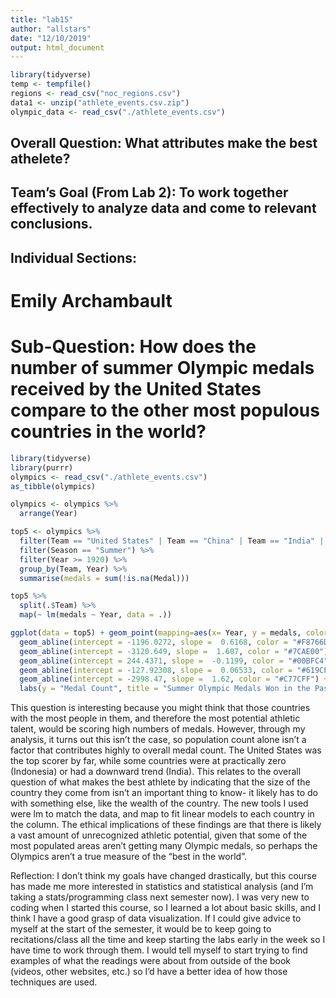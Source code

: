 ```yaml
---
title: "lab15"
author: "allstars"
date: "12/10/2019"
output: html_document
---
```

```r
library(tidyverse)
temp <- tempfile()
regions <- read_csv("noc_regions.csv")
data1 <- unzip("athlete_events.csv.zip")
olympic_data <- read_csv("./athlete_events.csv")
```

## Overall Question: What attributes make the best athelete? 

## Team's Goal (From Lab 2): To work together effectively to analyze data and come to relevant conclusions.

## Individual Sections:

# Emily Archambault
# Sub-Question: How does the number of summer Olympic medals received by the United States compare to the other most populous countries in the world?

```r
library(tidyverse)
library(purrr)
olympics <- read_csv("./athlete_events.csv")
as_tibble(olympics)

olympics <- olympics %>%
  arrange(Year)

top5 <- olympics %>%
  filter(Team == "United States" | Team == "China" | Team == "India" | Team == "Indonesia" | Team == "Brazil") %>%
  filter(Season == "Summer") %>%
  filter(Year >= 1920) %>%
  group_by(Team, Year) %>%
  summarise(medals = sum(!is.na(Medal)))

top5 %>%
  split(.$Team) %>%
  map(~ lm(medals ~ Year, data = .))

ggplot(data = top5) + geom_point(mapping=aes(x= Year, y = medals, color = Team)) +
  geom_abline(intercept = -1196.0272, slope =  0.6168, color = "#F8766D") +
  geom_abline(intercept = -3120.649, slope =  1.607, color = "#7CAE00") +
  geom_abline(intercept = 244.4371, slope =  -0.1199, color = "#00BFC4") +
  geom_abline(intercept = -127.92308, slope =  0.06533, color = "#619CFF") +
  geom_abline(intercept = -2998.47, slope =  1.62, color = "#C77CFF") +
  labs(y = "Medal Count", title = "Summer Olympic Medals Won in the Past Century")
```

This question is interesting because you might think that those countries with the most people in them, and therefore the most potential athletic talent, would be scoring high numbers of medals. However, through my analysis, it turns out this isn't the case, so population count alone isn't a factor that contributes highly to overall medal count. The United States was the top scorer by far, while some countries were at practically zero (Indonesia) or had a downward trend (India). This relates to the overall question of what makes the best athlete by indicating that the size of the country they come from isn't an important thing to know- it likely has to do with something else, like the wealth of the country. The new tools I used were lm to match the data, and map to fit linear models to each country in the column. The ethical implications of these findings are that there is likely a vast amount of unrecognized athletic potential, given that some of the most populated areas aren't getting many Olympic medals, so perhaps the Olympics aren't a true measure of the "best in the world".

Reflection:
I don't think my goals have changed drastically, but this course has made me more interested in statistics and statistical analysis (and I'm taking a stats/programming class next semester now). I was very new to coding when I started this course, so I learned a lot about basic skills, and I think I have a good grasp of data visualization. If I could give advice to myself at the start of the semester, it would be to keep going to recitations/class all the time and keep starting the labs early in the week so I have time to work through them. I would tell myself to start trying to find examples of what the readings were about from outside of the book (videos, other websites, etc.) so I'd have a better idea of how those techniques are used.

